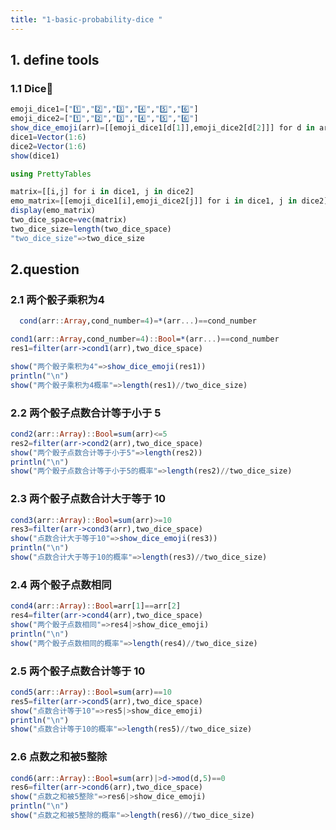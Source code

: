 ```yaml
---
title: "1-basic-probability-dice "
---
```


## 1. define  tools
### 1.1 Dice🎲


```julia
emoji_dice1=["1️⃣","2️⃣","3️⃣","4️⃣","5️⃣","6️⃣"]
emoji_dice2=["1️⃣","2️⃣","3️⃣","4️⃣","5️⃣","6️⃣"]
show_dice_emoji(arr)=[[emoji_dice1[d[1]],emoji_dice2[d[2]]] for d in arr]
dice1=Vector(1:6)
dice2=Vector(1:6)
show(dice1)
```

```julia
using PrettyTables

matrix=[[i,j] for i in dice1, j in dice2]
emo_matrix=[[emoji_dice1[i],emoji_dice2[j]] for i in dice1, j in dice2]
display(emo_matrix)
two_dice_space=vec(matrix)
two_dice_size=length(two_dice_space)
"two_dice_size"=>two_dice_size
```

## 2.question 

### 2.1 两个骰子乘积为4
```julia
  cond(arr::Array,cond_number=4)=*(arr...)==cond_number
```
```julia
cond1(arr::Array,cond_number=4)::Bool=*(arr...)==cond_number
res1=filter(arr->cond1(arr),two_dice_space)

show("两个骰子乘积为4"=>show_dice_emoji(res1))
println("\n")
show("两个骰子乘积为4概率"=>length(res1)//two_dice_size)
```

### 2.2 两个骰子点数合计等于小于 5
```julia
cond2(arr::Array)::Bool=sum(arr)<=5
res2=filter(arr->cond2(arr),two_dice_space)
show("两个骰子点数合计等于小于5"=>length(res2))
println("\n")
show("两个骰子点数合计等于小于5的概率"=>length(res2)//two_dice_size)
```
### 2.3 两个骰子点数合计大于等于 10
```julia
cond3(arr::Array)::Bool=sum(arr)>=10
res3=filter(arr->cond3(arr),two_dice_space)
show("点数合计大于等于10"=>show_dice_emoji(res3))
println("\n")
show("点数合计大于等于10的概率"=>length(res3)//two_dice_size)
```

### 2.4 两个骰子点数相同
```julia
cond4(arr::Array)::Bool=arr[1]==arr[2]
res4=filter(arr->cond4(arr),two_dice_space)
show("两个骰子点数相同"=>res4|>show_dice_emoji)
println("\n")
show("两个骰子点数相同的概率"=>length(res4)//two_dice_size)
```

### 2.5  两个骰子点数合计等于 10
```julia
cond5(arr::Array)::Bool=sum(arr)==10
res5=filter(arr->cond5(arr),two_dice_space)
show("点数合计等于10"=>res5|>show_dice_emoji)
println("\n")
show("点数合计等于10的概率"=>length(res5)//two_dice_size)
```

### 2.6  点数之和被5整除
```julia
cond6(arr::Array)::Bool=sum(arr)|>d->mod(d,5)==0
res6=filter(arr->cond6(arr),two_dice_space)
show("点数之和被5整除"=>res6|>show_dice_emoji)
println("\n")
show("点数之和被5整除的概率"=>length(res6)//two_dice_size)
```






